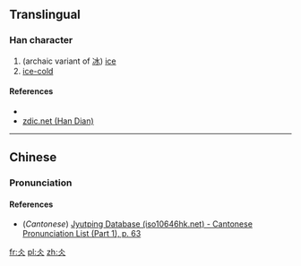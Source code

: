 ==Translingual==

===Han character===
{{Han char|rn=9|rad=人|as=02|sn=4|four=|canj=人人 (OO), X人人 (XOO)|ids=⿱[[人]]人}}

# (archaic variant of [[冰]]) [[ice]]
# [[ice-cold]]

====References====
* {{Han ref|kx=0092.010|dkj=00360|dj=0194.050|hdz=10105.020|uh=4ECC|ud=20172}}
*[http://www.zdic.net/zd/zi/ZdicE4ZdicBBZdic8C.htm zdic.net (Han Dian)]

----

==Chinese==
{{zh-forms}}

===Pronunciation===
{{zh-pron
|m=bīng
|c=bing1
|mc=
|oc=
|ma=
|cat=n,a
}}

====References====
*(''Cantonese'') [http://www.iso10646hk.net/jp/document/download.jsp Jyutping Database (iso10646hk.net) - Cantonese Pronunciation List (Part 1), p. 63]

[[fr:仌]]
[[pl:仌]]
[[zh:仌]]
